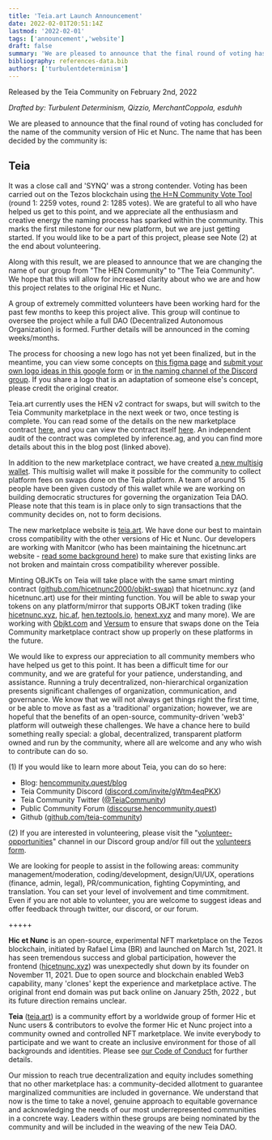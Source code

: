 ```yaml
---
title: 'Teia.art Launch Announcement'
date: 2022-02-01T20:51:14Z
lastmod: '2022-02-01'
tags: ['announcement','website']
draft: false
summary: 'We are pleased to announce that the final round of voting has concluded for the name of the community version of Hic et Nunc.'
bibliography: references-data.bib
authors: ['turbulentdeterminism']
---
```


Released by the Teia Community on February 2nd, 2022

*Drafted by: Turbulent Determinism, Qizzio, MerchantCoppola, esduhh*

We are pleased to announce that the final round of voting has concluded for the name of the community version of Hic et Nunc. The name that has been decided by the community is:

## Teia

It was a close call and 'SYNQ' was a strong contender. Voting has been carried out on the Tezos blockchain using [the H=N Community Vote Tool](https://vote.hencommunity.quest/) (round 1: 2259 votes, round 2: 1285 votes). We are grateful to all who have helped us get to this point, and we appreciate all the enthusiasm and creative energy the naming process has sparked within the community. This marks the first milestone for our new platform, but we are just getting started. If you would like to be a part of this project, please see Note (2) at the end about volunteering.

Along with this result, we are pleased to announce that we are changing the name of our group from "The HEN Community" to "The Teia Community". We hope that this will allow for increased clarity about who we are and how this project relates to the original Hic et Nunc.

A group of extremely committed volunteers have been working hard for the past few months to keep this project alive. This group will continue to oversee the project while a full DAO (Decentralized Autonomous Organization) is formed. Further details will be announced in the coming weeks/months. 

The process for choosing a new logo has not yet been finalized, but in the meantime, you can view some concepts on [this figma page](https://melm.notion.site/TEIA-Logo-Proposals-7dab67576b2b481fb7ec3cb99e80cebd)  and [submit your own logo ideas in this google form](https://docs.google.com/forms/d/e/1FAIpQLSe27ZughzLlh44BQXjrXto4b9qRTAB9SX-d-YMTCUPYdD6lRg/viewform?usp=sf_link) or [in the naming channel of the Discord group](https://discord.com/channels/908672304236625970/909355171455336489). If you share a logo that is an adaptation of someone else's concept, please credit the original creator.

Teia.art currently uses the HEN v2 contract for swaps, but will switch to the Teia Community marketplace in the next week or two, once testing is complete. You can read some of the details on the new marketplace contract [here](https://hencommunity.quest/blog/introducing-henc-smart-contracts), and you can view the contract itself [here](https://github.com/teia-community/objkt-swap/blob/3.0.0/smart-py/marketplace.py). An independent audit of the contract was completed by inference.ag, and you can find more details about this in the blog post (linked above).

In addition to the new marketplace contract, we have created [a new multisig wallet](https://github.com/jagracar/tezos-smart-contracts/blob/1.0.0/python/contracts/multisignWalletContract.py). This multisig wallet will make it possible for the community to collect platform fees on swaps done on the Teia platform. A team of around 15 people have been given custody of this wallet while we are working on building democratic structures for governing the organization Teia DAO. Please note that this team is in place only to sign transactions that the community decides on, not to form decisions.

The new marketplace website is [teia.art](https://teia.art). We have done our best to maintain cross compatibility with the other versions of Hic et Nunc. Our developers are working with Manitcor (who has been maintaining the hicetnunc.art website - [read some background here](https://discourse.hencommunity.quest/t/hi-im-joe-founder-of-integro-labs-and-teztools-i-will-be-your-custodian-for-this-journey/300)) to make sure that existing links are not broken and maintain cross compatibility wherever possible.

Minting OBJKTs on Teia will take place with the same smart minting contract ([github.com/hicetnunc2000/objkt-swap](https://github.com/hicetnunc2000/objkt-swap)) that hicetnunc.xyz (and hicetnunc.art) use for their minting function. You will be able to swap your tokens on any platform/mirror that supports OBJKT token trading (like [hicetnunc.xyz](https://www.hicetnunc.xyz/), [hic.af](https://hic.af/), [hen.teztools.io](https://hen.teztools.io/), [henext.xyz](https://www.henext.xyz/) and many more). We are working with [Objkt.com](https://objkt.com/) and [Versum](https://versum.xyz/) to ensure that swaps done on the Teia Community marketplace contract show up properly on these platforms in the future.

We would like to express our appreciation to all community members who have helped us get to this point. It has been a difficult time for our community, and we are grateful for your patience, understanding, and assistance. Running a truly decentralized, non-hierarchical organization presents significant challenges of organization, communication, and governance. We know that we will not always get things right the first time, or be able to move as fast as a 'traditional' organization; however, we are hopeful that the benefits of an open-source, community-driven 'web3' platform will outweigh these challenges. We have a chance here to build something really special: a global, decentralized, transparent platform owned and run by the community, where all are welcome and any who wish to contribute can do so.

(1) If you would like to learn more about Teia, you can do so here:    
* Blog: [hencommunity.quest/blog](https://hencommunity.quest/blog)    
* Teia Community Discord ([discord.com/invite/gWtm4eqPKX](https://discord.com/invite/gWtm4eqPKX))    
* Teia Community Twitter ([@TeiaCommunity](https://twitter.com/TeiaCommunity))
* Public Community Forum ([discourse.hencommunity.quest](https://discourse.hencommunity.quest/))    
* Github ([github.com/teia-community](https://github.com/teia-community))   

(2) If you are interested in volunteering, please visit the "[volunteer-opportunities](https://discord.com/channels/908672304236625970/922115509363818566)" channel in our Discord group and/or fill out the [volunteers form](https://docs.google.com/forms/d/e/1FAIpQLSenb-_1FH3pyeQclVME9Bv12Tc5WzMN6ZYOYoHQckIIMrhjxw/viewform). 

We are looking for people to assist in the following areas: community management/moderation, coding/development, design/UI/UX, operations (finance, admin, legal), PR/communication, fighting Copyminting, and translation. You can set your level of involvement and time commitment. Even if you are not able to volunteer, you are welcome to suggest ideas and offer feedback through twitter, our discord, or our forum.

+++++

**Hic et Nunc** is an open-source, experimental NFT marketplace on the Tezos blockchain, initiated by Rafael Lima (BR) and launched on March 1st, 2021. It has seen tremendous success and global participation, however the frontend ([hicetnunc.xyz](https://www.hicetnunc.xyz/)) was unexpectedly shut down by its founder on November 11, 2021. Due to open source and blockchain enabled Web3 capability, many 'clones' kept the experience and marketplace active. The original front end domain was put back online on January 25th, 2022 , but its future direction remains unclear. 

**Teia** ([teia.art](https://teia.art/)) is a community effort by a worldwide group of former Hic et Nunc users & contributors to evolve the former Hic et Nunc project into a community owned and controlled NFT marketplace. We invite everybody to participate and we want to create an inclusive environment for those of all backgrounds and identities. Please see [our Code of Conduct](https://www.notion.so/hen-community/Code-of-Conduct-Terms-Conditions-Core-Values-b79fc969a66246f18706be742d2e7baf) for further details. 

Our mission to reach true decentralization and equity includes something that no other marketplace has: a community-decided allotment to guarantee marginalized communities are included in governance. We understand that now is the time to take a novel, genuine approach to equitable governance and acknowledging the needs of our most underrepresented communities in a concrete way. Leaders within these groups are being nominated by the community and will be included in the weaving of the new Teia DAO.
